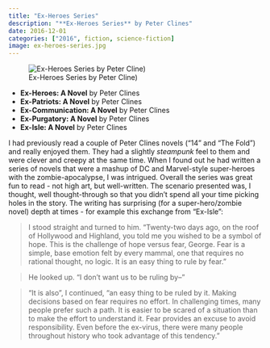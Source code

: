 ```yaml
---
title: "Ex-Heroes Series"
description: "**Ex-Heroes Series** by Peter Clines"
date: 2016-12-01
categories: ["2016", fiction, science-fiction]
image: ex-heroes-series.jpg
---
```

![Ex-Heroes Series by Peter Cline)](ex-heroes-series.jpg){fig-align="left"}

- **Ex-Heroes: A Novel** by Peter Clines
- **Ex-Patriots: A Novel** by Peter Clines
- **Ex-Communication: A Novel** by Peter Clines
- **Ex-Purgatory: A Novel** by Peter Clines
- **Ex-Isle: A Novel** by Peter Clines

I had previously read a couple of Peter Clines novels ("14" and "The Fold") and really enjoyed them. They had a slightly *steampunk* feel to them and were clever and creepy at the same time. When I found out he had written a series of novels that were a mashup of DC and Marvel-style super-heroes with the zombie-apocalypse, I was intrigued. 
Overall the series was great fun to read - not high art, but well-written. The scenario presented was, I thought, well thought-through so that you didn't spend all your time picking holes in the story. The writing has surprising (for a super-hero/zombie novel) depth at times - for example this exchange from "Ex-Isle":

> I stood straight and turned to him. "Twenty-two days ago, on the roof of Hollywood and Highland, you told me you wished to be a symbol of hope. This is the challenge of hope versus fear, George. Fear is a simple, base emotion felt by every mammal, one that requires no rational thought, no logic. It is an easy thing to rule by fear."

> He looked up. "I don't want us to be ruling by--"

> "It is also", I continued, "an easy thing to be ruled by it. Making decisions based on fear requires no effort. In challenging times, many people prefer such a path. It is easier to be scared of a situation than to make the effort to understand it. Fear provides an excuse to avoid responsibility. Even before the ex-virus, there were many people throughout history who took advantage of this tendency."